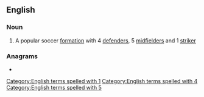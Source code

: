 ==English==

===Noun===
{{en-noun|-}}

# {{lb|en|football}} A popular soccer [[formation]] with 4 [[defender]]s, 5 [[midfielder]]s and 1 [[striker]]

===Anagrams===
* {{anagrams|en|415}}

[[Category:English terms spelled with 1]]
[[Category:English terms spelled with 4]]
[[Category:English terms spelled with 5]]